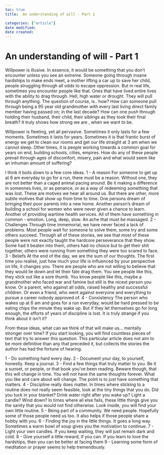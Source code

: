 ```yaml
---
toc: true
title:  An understanding of will - Part 1

categories: ["article"]
date modified: 
date created: 
---
```

# An understanding of will - Part 1
Willpower is illusive. In essence, it would be something that you don’t encounter unless you see an extreme. Someone going through insane hardships to make ends meet, a mother lifting a car up to save her child, people struggling through all odds to escape oppression. But in real life, sometimes you encounter people like that. Ones that have lived entire lives with the ability to drag through. Hell, high water or drought. They will pull through anything. The question of course, is.. how? How can someone pull through being a 95 year old grandmother with every last living direct family member having passed on; in the last decade? How can one push through holding their husband, their child, their siblings as they took their final breath? It truly shows how strong we are , when we want to be.

Willpower is fleeting, yet all pervasive. Sometimes it only lasts for a few moments. Sometimes it lasts for years. Sometimes it is that frantic burst of energy we get to clean our rooms and get our life straight at 3 am when we cannot sleep. Other times, it is people working towards a common goal for years on end, building schools, cities, empires.  How do any of these people prevail through ages of discomfort, misery, pain and what would seem like an inhuman amount of suffering?

I think it boils down to a few core ideas.
1 - A reason
For someone to get up at 6 am everyday to go for a run, there must be a reason. Without one, they are not better than a caged animal pacing around. Be it making a difference in someones lives, or as penance, or as a way of redeeming something that was lost. These are motives we hear all around us. But there are other, more subtle motives that show up from time to time. One persons dream of bringing their poor parents into a new home. Another person’s dream of building a school for women who were never given a chance to learn. Another of providing wartime health services. All of them have something in common - emotion. Long, deep, slow. An ache that must be massaged. 
2 - Challenges
Through time immemorial, we have never faced a lack of problems. Most people wait for someone to solve them, some try and some others succeed. Through all of these stories, we see that most of these people were not exactly taught the hardcore perseverance that they show. Some had it beaten into them, others had no choice but to get their shit together, others were running from something they were too scared to face. 
3 - Beliefs
At the end of the day, we are the sum of our thoughts. The first time you realise, just how much your life is influenced by your perspective on life, it changes you. There are people who are not willing to believe that they would lie down and let their fate drag them. You see people like this, they stick out like a sore thumb. You know people like this, maybe a grandmother who faced war and famine but still is the nicest person you know. Or a parent, who against all odds, raised healthy and successful children. Or even a friend, who went against everyone and everything to pursue a career nobody approved of. 
4 - Consistency 
The person who wakes up at 6 am and goes for a run everyday, would be hard pressed to be eating chips the minute they wake up. But if they let themselves go for long enough, the efforts of years of discipline is lost. It is truly strange if you think about it isn’t it?

From these ideas, what can we think of that will make us… mentally stronger over time? If you start looking, you will find countless pieces of text that try to answer this question. This particular article does not aim to be more definitive than any that preceded it, but collects the stories the author has had the fortune of hearing.

1 - Do something hard every day. 
2 - Document your day, to yourself, honestly. Keep a journal. 
3 - Find a few things that truly matter to you. Be it a sunset, or people, or that book you’ve been reading. Beware though, that this will change in time. You will not have the same thoughts forever. What you like and care about will change. The point is to just have something that matters.
4 - Discipline really does matter. In times where sticking to a routine does not really seem feasible, look at the tiny things that you do. Did you tuck in your blanket? Drink water right after you wake up? Light a candle? Wind down? In times where all else fails, these little things give you the sanity that you would not find otherwise. Look inside, you will find your own little routine.
5 - Being part of a community. We need people. Hopefully some of those people need us too. It also helps if those people share a hobby with you. 
6 - Finding the joy in the little things. It goes a long way. Sometimes a warm bowl of soup gives you the motivation to continue. 
7 - Light your own candles. If you keep waiting, they will just remain dark and cold.
8 - Give yourself a little reward, if you can. If you learn to love the hardships, then you can be better at facing them
9 - Learning some form of meditation or prayer seems to help tremendously.
